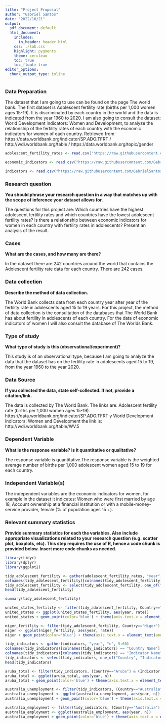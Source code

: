 ---
title: "Project Proposal"
author: "Gabriel Santos"
date: "2022/10/21"
output:
  pdf_document: default
  html_document:
    includes:
      in_header: header.html
    css: ./lab.css
    highlight: pygments
    theme: cerulean
    toc: true
    toc_float: true
editor_options: 
  chunk_output_type: inline
---

### Data Preparation

The dataset that I am going to use can be found on the page The world bank. The first dataset is Adolescent fertility rate (births per 1,000 women ages 15-19). It is discriminated by each country in the world and the data is indicated from the year 1960 to 2020.
I am also going to consult the dataset: World Development Indicators: Women and Development, to analyze the relationship of the fertility rates of each country with the economic indicators for women of each country.
Retrieved from: https://data.worldbank.org/indicator/SP.ADO.TFRT / http://wdi.worldbank.org/table / https://data.worldbank.org/topic/gender

```{r}
adolescent_fertility_rates <- read.csv("https://raw.githubusercontent.com/GabrielSantos33/DATA606_Project/main/API_SP.ADO.TFRT_DS2_en_csv_v2_4576936.csv", header=TRUE, check.names = FALSE)

economic_indicators <- read.csv("https://raw.githubusercontent.com/GabrielSantos33/DATA606_Project/main/wv.5_Women_and_Development.csv", header=TRUE, check.names = FALSE)

indicators <- read.csv("https://raw.githubusercontent.com/GabrielSantos33/DATA606_Project/main/API_17_DS2_en_csv_v2_4539203_option.csv", header=TRUE, check.names = FALSE)
```

### Research question 

**You should phrase your research question in a way that matches up with the scope of inference your dataset allows for.**


The questions for this project are:
Which countries have the highest adolescent fertility rates and which countries have the lowest adolescent fertility rates?
Is there a relationship between economic indicators for women in each country with fertility rates in adolescents? 
Present an analysis of the result.


### Cases 

**What are the cases, and how many are there?**

In the dataset there are 242 countries around the world that contains the Adolescent fertility rate data for each country. There are 242 cases.


### Data collection 

**Describe the method of data collection.**

The World Bank collects data from each country year after year of the fertility rate in adolescents aged 15 to 19 years. For this project, the method of data collection is the consultation of the databases that The World Bank has about fertility in adolescents of each country. For the data of economic indicators of women I will also consult the database of The Worlds Bank.


### Type of study 

**What type of study is this (observational/experiment)?**

This study is of an observational type, because I am going to analyze the data that the dataset has on the fertility rate in adolescents aged 15 to 19, from the year 1960 to the year 2020.


### Data Source 

**If you collected the data, state self-collected. If not, provide a citation/link.**

The data is collected by The World Bank. The links are: Adolescent fertility rate (births per 1,000 women ages 15-19). https://data.worldbank.org/indicator/SP.ADO.TFRT y World Development Indicators: Women and Development the link is: http://wdi.worldbank.org/table/WV.5



### Dependent Variable

**What is the response variable? Is it quantitative or qualitative?**

The response variable is quantitative.The response variable is the weighted average number of births per 1,000 adolescent women aged 15 to 19 for each country. 


### Independent Variable(s)

The independent variables are the economic indicators for women, for example in the dataset it indicates: Women who were first married by age 18, Account ownership at a financial institution or with a mobile-money-service provider, female (% of population ages 15 +).


### Relevant summary statistics 

**Provide summary statistics for each the variables. Also include appropriate visualizations related to your research question (e.g. scatter plot, boxplots, etc). This step requires the use of R, hence a code chunk is provided below. Insert more code chunks as needed.**

```{r dataset}
library(tidyr)
library(dplyr)
library(ggplot2)
```

```{r}
tidy_adolescent_fertility <- gather(adolescent_fertility_rates, "year", "rate", 5:60) 
colnames(tidy_adolescent_fertility)[colnames(tidy_adolescent_fertility) == "Country Name"] <- "Country"
tidy_adolescent_fertility <- select(tidy_adolescent_fertility, one_of("Country", "year", "rate"))
head(tidy_adolescent_fertility)
```

```{r summary}
summary(tidy_adolescent_fertility)
```

```{r country1}
united_states_fertility <- filter(tidy_adolescent_fertility, Country=="United States")
united_states <- ggplot(united_states_fertility, aes(year, rate))
united_states + geom_point(color='blue') + theme(axis.text.x = element_text(angle = 90, hjust = 3)) + ggtitle("United States Fertility", subtitle = "Adolescent")
```

```{r country2}
niger_fertility <- filter(tidy_adolescent_fertility, Country=="Niger")
niger <- ggplot(niger_fertility, aes(year, rate))
niger + geom_point(color='blue') + theme(axis.text.x = element_text(angle = 90, hjust = 3))+ ggtitle("Niger Fertility", subtitle = "Adolescent")
```

```{r indicator}
tidy_indicators <- gather(indicators, "year", "n", 5:60) 
colnames(tidy_indicators)[colnames(tidy_indicators) == "Country Name"] <- "Country"
colnames(tidy_indicators)[colnames(tidy_indicators) == "Indicator Name"] <- "Indicator"
tidy_indicators <- select(tidy_indicators, one_of("Country", "Indicator","year", "n"))
head(tidy_indicators)
```


```{r indicator_country3}
aruba_total <- filter(tidy_indicators, (Country=="Aruba") & (Indicator == "Fertility rate, total (births per woman)"))
aruba_total <- ggplot(aruba_total, aes(year, n))
aruba_total + geom_point(color='blue') + theme(axis.text.x = element_text(angle = 90, hjust = 3))+ ggtitle("Aruba Fertility Total", subtitle = "Births per Female")
```

```{r indicator_country4}
australia_unemployment <- filter(tidy_indicators, (Country=="Australia") & (Indicator == "Unemployment, youth female (% of female labor force ages 15-24) (modeled ILO estimate)"))
australia_unemployment <- ggplot(australia_unemployment, aes(year, n))
australia_unemployment + geom_point(color='blue') + theme(axis.text.x = element_text(angle = 90, hjust = 3))+ ggtitle("Australia Unemployment", subtitle = "Female - ages 15-24")
```

```{r indicator_country4.1}
australia_employment <- filter(tidy_indicators, (Country=="Australia") & (Indicator == "Employment to population ratio, ages 15-24, female (%) (modeled ILO estimate)"))
australia_employment <- ggplot(australia_employment, aes(year, n))
australia_employment + geom_point(color='blue') + theme(axis.text.x = element_text(angle = 90, hjust = 3))+ ggtitle("Australia Employment", subtitle = "Female - ages 15-24")
```

